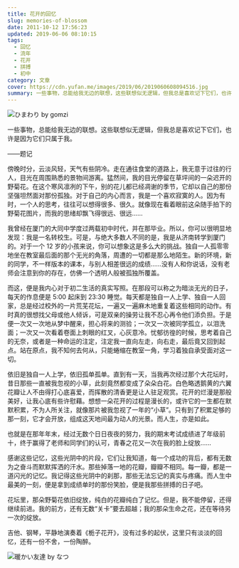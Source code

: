 ```yaml
---
title: 花开的回忆
slug: memories-of-blossom
date: 2011-10-12 17:56:23
updated: 2019-06-06 08:10:15
tags:
  - 回忆
  - 流年
  - 花开
  - 拼搏
  - 初中
category: 文章
cover: https://cdn.yufan.me/images/2019/06/2019060608094516.jpg
summary: 一些事物，总能给我无边的联想，这些联想似无逻辑，但我总是喜欢记下它们，也许是因为它们只属于我。
---
```


![ひまわり by gomzi](https://cdn.yufan.me/images/2019/06/2019060608035798.jpg)

<MusicPlayer netease={1840344776} />

一些事物，总能给我无边的联想。这些联想似无逻辑，但我总是喜欢记下它们，也许是因为它们只属于我。

——题记

傍晚时分，云淡风轻，天气有些阴冷。走在通往食堂的道路上，我无意于过往的行人，目光在周围熟悉的景物间游离。猛然间，我的目光停留在草坪间的一朵迟开的野菊花。在这个寒风凛冽的下午，别的花儿都已经凋谢的季节，它却以自己的那份坚强坦然面对那份孤独。对于自己的内心而言，我是一个喜欢寂寞的人。因为有时，一个人的思考，往往可以想得很多、很久。就像现在看着眼前这朵随手拍下的野菊花图片，而我的思绪却飘飞得很远、很远……

我曾经在厦门的大同中学度过两载初中时代，并在那毕业。所以，你可以很明显地发现：我是一名转校生。可是，与绝大多数人不同的是，我是从济南转学到厦门的。对于一个 12 岁的小孩来说，你可以想象这是多么大的挑战。独自一人孤零零地坐在教室最后面的那个无光的角落，周遭的一切都是那么地陌生。新的环境，新的同学，不一样版本的课本，与别人相差很远的成绩……没有人和你说话，没有老师会注意到你的存在，仿佛一个透明人般被孤独所覆盖。

而这，便是我内心对于初二生活的真实写照。在那段可以称之为暗淡无光的日子，每天的作息便是 5:00 起床到 23:30 睡觉。每天都是独自一人上学、独自一人回家，总是经过校外的一片荒芜花坛，一遍又一遍麻木地重复着这些相同的动作。有时真的很想找父母或他人倾诉，可是双亲的操劳让我不忍心再令他们添负担。于是便一次又一次地从梦中醒来，担心将来的测验；一次又一次被同学孤立，以泪洗面；一次又一次看着卷面上刺眼的红叉，心灰意冷。忧郁彷徨的时候，思考着自己的无奈，或者是一种命运的注定，注定我一直向左走，向右走，最后竟又回到起点。站在原点，我不知何去何从，只能蜷缩在教室一角，学习着独自承受面对这一切。

依旧是独自一人上学，依旧孤单孤单。直到有一天，当我再次经过那个大花坛时，昔日那些一直被我忽视的小草，此刻竟然都变成了朵朵白花。白色略透鹅黄的六翼花瓣让人不由得打心底喜爱，而挥散的清香更是让人驻足观赏。花开的烂漫是那般美好，让我心底有些许慰藉。想想一朵花开的过程是漫长的，或许它的一生都在默默积累，不为人所关注，就像那片被我忽视了一年的“小草”。只有到了积累足够的那一刻，它才会开放，组成这天地间最为动人的光景。而人生，亦是如此。

也就是在那年年末，经过无数个日日夜夜的努力，我的期末考试成绩进了年级前十，终于赢得了老师和同学们的认可，青春之花又一次在我的脸上绽放……

感谢这些记忆，这些光阴中的片段，它们让我知道，每一个成功的背后，都有无数为之奋斗而默默挥洒的汗水。那些掉落一地的花瓣，瓣瓣不相同。每一瓣，都是一道闪光的记忆。我记得这些光阴中的刹那，那些无法忘记的真实与疼痛。而人生中最美的一刻，便是拿到成绩单时的那份笑脸，便是我那些拼搏的日子吧。

花坛里，那朵野菊花依旧绽放，纯白的花瓣纯白了记忆。但是，我不能停留，还得继续前进。我的前方，还有无数“关卡”要去超越；我的那朵生命之花，还在等待另一次的绽放。

吉他、钢琴，平静地演奏着《栀子花开》，没有过多的起伏，这里只有淡淡的回忆，还有一份不舍，一份陶醉。

![暖かい友達 by なつ](https://cdn.yufan.me/images/2019/06/2019060608043422.jpg)

